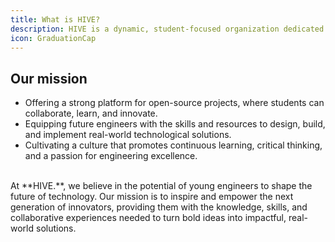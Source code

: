 ```yaml
---
title: What is HIVE?
description: HIVE is a dynamic, student-focused organization dedicated to shaping the next generation of computer engineers through collaboration between students and university professors. Our goal is to provide aspiring engineers with the tools, knowledge, and hands-on experience needed to excel in the rapidly evolving field of computer engineering. We foster a supportive environment that encourages teamwork, open-source contributions, and innovative problem-solving in all areas of technology and engineering.
icon: GraduationCap
---
```


## Our mission

- Offering a strong platform for open-source projects, where students can collaborate, learn, and innovate.
- Equipping future engineers with the skills and resources to design, build, and implement real-world technological solutions.
- Cultivating a culture that promotes continuous learning, critical thinking, and a passion for engineering excellence.

<br />

<Callout type="info">
  At **HIVE.**, we believe in the potential of young engineers to shape the future of technology.
  Our mission is to inspire and empower the next generation of innovators, providing them with the
  knowledge, skills, and collaborative experiences needed to turn bold ideas into impactful,
  real-world solutions.
</Callout>
